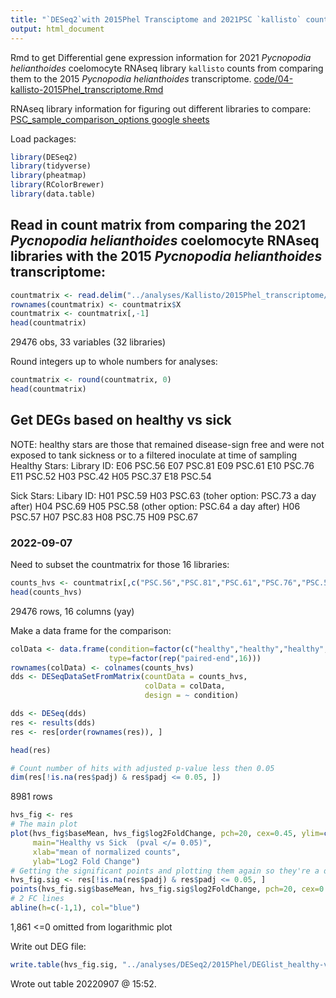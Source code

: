 ```yaml
---
title: "`DESeq2`with 2015Phel Transciptome and 2021PSC `kallisto` counts"
output: html_document
---
```


Rmd to get Differential gene expression information for 2021 _Pycnopodia helianthoides_ coelomocyte RNAseq library `kallisto` counts from comparing them to the 2015 _Pycnopodia helianthoides_ transcriptome.     [code/04-kallisto-2015Phel_transcriptome.Rmd](https://github.com/grace-ac/project_pycno/blob/main/code/04-kallisto-2015Phel_transcriptome.Rmd)

RNAseq library information for figuring out different libraries to compare: [PSC_sample_comparison_options google sheets](https://docs.google.com/spreadsheets/d/1LtIQ-VBCQNi1jJCGmf7DlA4f8Y410-CxwM1z6l-EjIY/edit#gid=0)

Load packages:
```r
library(DESeq2)
library(tidyverse)
library(pheatmap)
library(RColorBrewer)
library(data.table)
```


## Read in count matrix from comparing the 2021 _Pycnopodia helianthoides_ coelomocyte RNAseq libraries with the 2015 _Pycnopodia helianthoides_ transcriptome:  
```r
countmatrix <- read.delim("../analyses/Kallisto/2015Phel_transcriptome/kallisto-20220824_2015.isoform.counts.matrix", header = TRUE, sep = '\t')
rownames(countmatrix) <- countmatrix$X
countmatrix <- countmatrix[,-1]
head(countmatrix)
```
29476 obs, 33 variables (32 libraries)

Round integers up to whole numbers for analyses:    
```r
countmatrix <- round(countmatrix, 0)
head(countmatrix)
```

## Get DEGs based on healthy vs sick
NOTE: healthy stars are those that remained disease-sign free and were not exposed to tank sickness or to a filtered inoculate at time of sampling
Healthy Stars:   Library ID:
E06                 PSC.56
E07                 PSC.81
E09                 PSC.61
E10                 PSC.76
E11                 PSC.52
H03                 PSC.42
H05                 PSC.37
E18                 PSC.54

Sick Stars:       Libary ID:
H01                 PSC.59
H03                 PSC.63 (toher option: PSC.73 a day after)
H04                 PSC.69
H05                 PSC.58 (other option: PSC.64 a day after)
H06                 PSC.57
H07                 PSC.83
H08                 PSC.75
H09                 PSC.67

### 2022-09-07    
Need to subset the countmatrix for those 16 libraries:    
```r
counts_hvs <- countmatrix[,c("PSC.56","PSC.81","PSC.61","PSC.76","PSC.52","PSC.42","PSC.37","PSC.54","PSC.59","PSC.63","PSC.69","PSC.58","PSC.57","PSC.83","PSC.75","PSC.67")]
head(counts_hvs)
```
29476 rows, 16 columns (yay)


Make a data frame for the comparison: 
```r
colData <- data.frame(condition=factor(c("healthy","healthy","healthy","healthy","healthy","healthy","healthy","healthy","sick","sick","sick","sick","sick","sick","sick","sick")),
                      type=factor(rep("paired-end",16)))
rownames(colData) <- colnames(counts_hvs)
dds <- DESeqDataSetFromMatrix(countData = counts_hvs,
                              colData = colData,
                              design = ~ condition)
```

```r
dds <- DESeq(dds)
res <- results(dds)
res <- res[order(rownames(res)), ]
```

```r
head(res)
```

```r
# Count number of hits with adjusted p-value less then 0.05
dim(res[!is.na(res$padj) & res$padj <= 0.05, ])
```
8981 rows 

```r
hvs_fig <- res
# The main plot
plot(hvs_fig$baseMean, hvs_fig$log2FoldChange, pch=20, cex=0.45, ylim=c(-15, 15), log="x", col="darkgray",
     main="Healthy vs Sick  (pval </= 0.05)",
     xlab="mean of normalized counts",
     ylab="Log2 Fold Change")
# Getting the significant points and plotting them again so they're a different color
hvs_fig.sig <- res[!is.na(res$padj) & res$padj <= 0.05, ]
points(hvs_fig.sig$baseMean, hvs_fig.sig$log2FoldChange, pch=20, cex=0.45, col="red")
# 2 FC lines
abline(h=c(-1,1), col="blue")
```
1,861 <=0 omitted from logarithmic plot

Write out DEG file: 
```r
write.table(hvs_fig.sig, "../analyses/DESeq2/2015Phel/DEGlist_healthy-vs-sick.tab", sep = "\t", row.names = T, quote = FALSE, col.names = TRUE)
```
Wrote out table 20220907 @ 15:52. 









